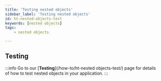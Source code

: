 ```yaml
---
title: 'Testing nested objects'
sidebar_label: 'Testing nested objects'
id: ht-nested-objects-test
keywords: [nested objects]
tags:
    - nested objects

---
```








## Testing 

:::info
Go to our [**Testing**](/how-to/ht-nested objects-test/) page for details of how to test nested objects in your application.
:::
